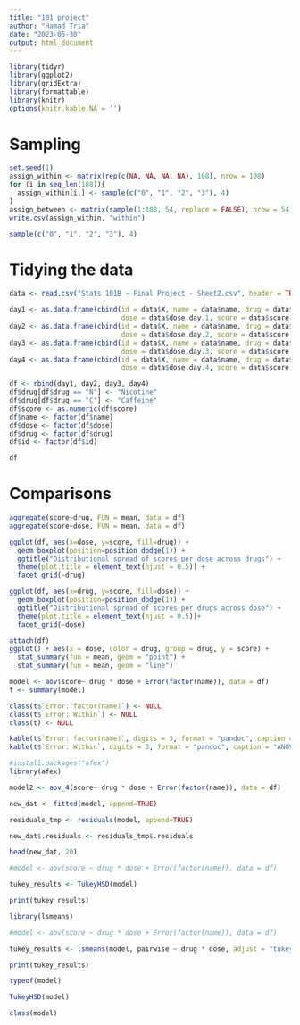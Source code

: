 ```yaml
---
title: "101 project"
author: "Hamad Tria"
date: "2023-05-30"
output: html_document
---
```


```r
library(tidyr)
library(ggplot2)
library(gridExtra)
library(formattable)
library(knitr)
options(knitr.kable.NA = '')
```

# Sampling

```r
set.seed(1)
assign_within <- matrix(rep(c(NA, NA, NA, NA), 108), nrow = 108)
for (i in seq_len(108)){
  assign_within[i,] <- sample(c("0", "1", "2", "3"), 4)
}
assign_between <- matrix(sample(1:108, 54, replace = FALSE), nrow = 54)
write.csv(assign_within, "within")

sample(c("0", "1", "2", "3"), 4)
```

# Tidying the data

```r
data <- read.csv("Stats 101B - Final Project - Sheet2.csv", header = TRUE)

day1 <- as.data.frame(cbind(id = data$X, name = data$name, drug = data$drug,
                            dose = data$dose.day.1, score = data$score.day.1))
day2 <- as.data.frame(cbind(id = data$X, name = data$name, drug = data$drug, 
                            dose = data$dose.day.2, score = data$score.day.2))
day3 <- as.data.frame(cbind(id = data$X, name = data$name, drug = data$drug, 
                            dose = data$dose.day.3, score = data$score.day.3))
day4 <- as.data.frame(cbind(id = data$X, name = data$name, drug = data$drug, 
                            dose = data$dose.day.4, score = data$score.day.4))

df <- rbind(day1, day2, day3, day4)
df$drug[df$drug == "N"] <- "Nicotine"
df$drug[df$drug == "C"] <- "Caffeine"
df$score <- as.numeric(df$score)
df$name <- factor(df$name)
df$dose <- factor(df$dose)
df$drug <- factor(df$drug)
df$id <- factor(df$id)

df
```

# Comparisons

```r
aggregate(score~drug, FUN = mean, data = df)
aggregate(score~dose, FUN = mean, data = df)
```

```r
ggplot(df, aes(x=dose, y=score, fill=drug)) +
  geom_boxplot(position=position_dodge(1)) +
  ggtitle("Distributional spread of scores per dose across drugs") +
  theme(plot.title = element_text(hjust = 0.5)) +
  facet_grid(~drug)
```

```r
ggplot(df, aes(x=drug, y=score, fill=dose)) +
  geom_boxplot(position=position_dodge(1)) +
  ggtitle("Distributional spread of scores per drugs across dose") +
  theme(plot.title = element_text(hjust = 0.5))+
  facet_grid(~dose)
```

```r
attach(df)
ggplot() + aes(x = dose, color = drug, group = drug, y = score) +
  stat_summary(fun = mean, geom = "point") +
  stat_summary(fun = mean, geom = "line")
```

```r
model <- aov(score~ drug * dose + Error(factor(name)), data = df)
t <- summary(model)

class(t$`Error: factor(name)`) <- NULL
class(t$`Error: Within`) <- NULL
class(t) <- NULL

kable(t$`Error: factor(name)`, digits = 3, format = "pandoc", caption = "ANOVA table Error: factor(name)")
kable(t$`Error: Within`, digits = 3, format = "pandoc", caption = "ANOVA table Error: Within")
```


```r
#install.packages("afex")
library(afex)
```


```r
model2 <- aov_4(score~ drug * dose + Error(factor(name)), data = df)
```

```r
new_dat <- fitted(model, append=TRUE)
```

```r
residuals_tmp <- residuals(model, append=TRUE)
```

```r
new_dat$.residuals <- residuals_tmp$.residuals
```

```r
head(new_dat, 20)
```

```r
#model <- aov(score ~ drug * dose + Error(factor(name)), data = df)

tukey_results <- TukeyHSD(model)

print(tukey_results)

```

```r
library(lsmeans)
```

```r

#model <- aov(score ~ drug * dose + Error(factor(name)), data = df)

tukey_results <- lsmeans(model, pairwise ~ drug * dose, adjust = "tukey")

print(tukey_results)
```

```r
typeof(model)
```

```r
TukeyHSD(model)
```

```r
class(model)
```

